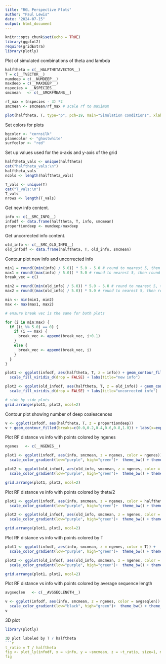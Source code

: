 ```yaml
---
title: "RGL Perspective Plots"
author: "Paul Lewis"
date: "2024-07-15"
output: html_document
---
```


```r
knitr::opts_chunk$set(echo = TRUE)
library(ggplot2)
require(gridExtra)
library(plotly)
```

Plot of simulated combinations of theta and lambda

```r
halftheta = c(__HALFTHETAVECTOR__)
T = c(__TVECTOR__)
numdeep = c(__NUMDEEP__)
maxdeep = c(__MAXDEEP__)
nspecies = __NSPECIES__
smcmean   <- c(__SMCRFMEANS__)

rf_max = (nspecies - 3) *2
smcmean <- smcmean/rf_max # scale rf to maximum

plot(halftheta, T, type="p", pch=19, main="Simulation conditions", xlab="theta/2", ylab="T")
```
Set colors for plots

```r
bgcolor <- "cornsilk"
planecolor <- "ghostwhite"
surfcolor <- "red"
```

Set up values used for the x-axis and y-axis of the grid

```r
halftheta_vals <- unique(halftheta)
cat("halftheta_vals:\n")
halftheta_vals
ncols <- length(halftheta_vals)

T_vals <- unique(T)
cat("T_vals:\n")
T_vals
nrows <- length(T_vals)
```

Get new info content.

```r
info <- c(__SMC_INFO__)
infodf <- data.frame(halftheta, T, info, smcmean)
proportiondeep <- numdeep/maxdeep
```

Get uncorrected info content.

```r
old_info <- c(__SMC_OLD_INFO__)
old_infodf <- data.frame(halftheta, T, old_info, smcmean)
```

Contour plot new info and uncorrected info

```r
min1 = round((min(info) / 5.0)) * 5.0 - 5.0 # round to nearest 5, then round down
max1 = round((max(info) / 5.0)) * 5.0 # round to nearest 5, then round up
break_vec = c()

min2 = round((min(old_info) / 5.0)) * 5.0 - 5.0 # round to nearest 5, then round down
max2 = round((max(old_info) / 5.0)) * 5.0 # round to nearest 5, then round up

min <- min(min1, min2)
max <- max(max1, max2)

# ensure break vec is the same for both plots

for (i in min:max) {
  if ((i %% 5.0) == 0) {
    if (i == max) {
      break_vec <- append(break_vec, i+0.1)
    }
    else {
      break_vec <- append(break_vec, i)
    }
  }
}

plot1 <- ggplot(infodf, aes(halftheta, T, z = info)) + geom_contour_filled(breaks=c(break_vec)) + labs(x=expression(theta/2))+
  scale_fill_viridis_d(drop = FALSE) + labs(title="new info")

plot2 <- ggplot(old_infodf, aes(halftheta, T, z = old_info)) + geom_contour_filled(breaks=c(break_vec)) + labs(x=expression(theta/2)) +
  scale_fill_viridis_d(drop = FALSE) + labs(title="uncorrected info")

# side by side plots
grid.arrange(plot1, plot2, ncol=2)

```

Contour plot showing number of deep coalescences

```r
v <- ggplot(infodf, aes(halftheta, T, z = proportiondeep))
v + geom_contour_filled(breaks=c(0.0,0.2,0.4,0.6,0.8,1.0)) + labs(x=expression(theta/2))
```

Plot RF distance vs info with points colored by ngenes
```r
ngenes   <- c(__NGENES__)

plot1 <- ggplot(infodf, aes(info, smcmean, z = ngenes, color = ngenes)) +
  scale_color_gradient(low="purple", high="green")+  theme_bw() + theme_classic() + ylab("inaccuracy") + geom_point(size=5, alpha=0.3) + xlab("corrected info") + xlim(min-5, max)

plot2 <- ggplot(old_infodf, aes(old_info, smcmean, z = ngenes, color = ngenes)) +
  scale_color_gradient(low="purple", high="green")+  theme_bw() + theme_classic() + ylab("inaccuracy") + geom_point(size=5, alpha=0.3) + xlab("uncorrected info") + xlim(min-5, max)

grid.arrange(plot1, plot2, ncol=2)
```

Plot RF distance vs info with points colored by theta/2
```r
plot1 <- ggplot(infodf, aes(info, smcmean, z = ngenes, color = halftheta)) +
  scale_color_gradient(low="purple", high="green")+  theme_bw() + theme_classic() + ylab("inaccuracy") + geom_point(size=5, alpha=0.3) + xlab("corrected info") + xlim(min-5, max)

plot2 <- ggplot(old_infodf, aes(old_info, smcmean, z = ngenes, color = halftheta)) +
  scale_color_gradient(low="purple", high="green")+  theme_bw() + theme_classic() + ylab("inaccuracy") + geom_point(size=5, alpha=0.3) + xlab("uncorrected info") + xlim(min-5, max)

grid.arrange(plot1, plot2, ncol=2)
```

Plot RF distance vs info with points colored by T
```r
plot1 <- ggplot(infodf, aes(info, smcmean, z = ngenes, color = T)) +
  scale_color_gradient(low="purple", high="green")+  theme_bw() + theme_classic() + ylab("inaccuracy") + geom_point(size=5, alpha=0.3) + xlab("corrected info") + xlim(min-5, max)

plot2 <- ggplot(old_infodf, aes(old_info, smcmean, z = ngenes, color = T)) +
  scale_color_gradient(low="purple", high="green")+  theme_bw() + theme_classic() + ylab("inaccuracy") + geom_point(size=5, alpha=0.3) + xlab("uncorrected info") + xlim(min-5, max)

grid.arrange(plot1, plot2, ncol=2)
```

Plot RF distance vs info with points colored by average sequence length
```r
avgseqlen   <- c(__AVGSEQLENGTH__)

v <- ggplot(infodf, aes(info, smcmean, z = ngenes, color = avgseqlen)) +
  scale_color_gradient(low="black", high="green")+  theme_bw() + theme_classic() + ylab("inaccuracy") + geom_point(size=5, alpha=0.3)
v
```

3D plot

```r
library(plotly)

3D plot labeled by T / halftheta
```r
t_ratio = T / halftheta
fig <- plot_ly(infodf, x = ~info, y = ~smcmean, z = ~t_ratio, size=1, mode = "markers", color=T)
fig 

```
